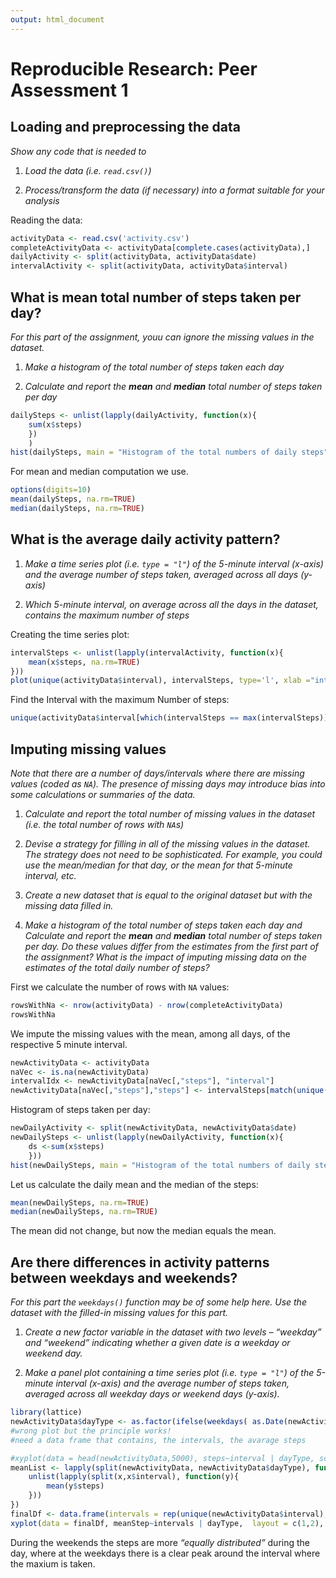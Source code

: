 ```yaml
---
output: html_document
---
```

# Reproducible Research: Peer Assessment 1


## Loading and preprocessing the data

*Show any code that is needed to*  

1. *Load the data (i.e. `read.csv()`)*  

2. *Process/transform the data (if necessary) into a format suitable for your analysis*

Reading the data:
```r
activityData <- read.csv('activity.csv')
completeActivityData <- activityData[complete.cases(activityData),]
dailyActivity <- split(activityData, activityData$date)
intervalActivity <- split(activityData, activityData$interval)
```

## What is mean total number of steps taken per day?
*For this part of the assignment, youu can ignore the missing values in the dataset.*

1. *Make a histogram of the total number of steps taken each day*

2. *Calculate and report the **mean** and **median** total number of steps taken per day*


```r
dailySteps <- unlist(lapply(dailyActivity, function(x){
    sum(x$steps)
    })
    )
hist(dailySteps, main = "Histogram of the total numbers of daily steps")
```

For mean and median computation we use.
```r
options(digits=10)
mean(dailySteps, na.rm=TRUE)
median(dailySteps, na.rm=TRUE)
```

## What is the average daily activity pattern?

1. *Make a time series plot (i.e. `type = "l"`) of the 5-minute interval (x-axis) and the average number of steps taken, averaged across all days (y-axis)*

2. *Which 5-minute interval, on average across all the days in the dataset, contains the maximum number of steps*

Creating the time series plot:
```r
intervalSteps <- unlist(lapply(intervalActivity, function(x){
    mean(x$steps, na.rm=TRUE)
}))
plot(unique(activityData$interval), intervalSteps, type='l', xlab ="interval", ylab = "mean step number", main="timeseries plot of mean steps per interval")
```

Find the Interval with the maximum Number of steps:
```r
unique(activityData$interval[which(intervalSteps == max(intervalSteps))])

```

## Imputing missing values
*Note that there are a number of days/intervals where there are missing values (coded as `NA`). The presence of missing days may introduce bias into some calculations or summaries of the data.*

1. *Calculate and report the total number of missing values in the dataset (i.e. the total number of rows with `NA`s)*

2. *Devise a strategy for filling in all of the missing values in the dataset. The strategy does not need to be sophisticated. For example, you could use the mean/median for that day, or the mean for that 5-minute interval, etc.*

3. *Create a new dataset that is equal to the original dataset but with the missing data filled in.*

4. *Make a histogram of the total number of steps taken each day and Calculate and report the **mean** and **median** total number of steps taken per day. Do these values differ from the estimates from the first part of the assignment? What is the impact of imputing missing data on the estimates of the total daily number of steps?*

First we calculate the number of rows with `NA` values:
```r
rowsWithNa <- nrow(activityData) - nrow(completeActivityData)
rowsWithNa
```

We impute the missing values with the mean, among all days, of the respective 5 minute interval.

```r
newActivityData <- activityData
naVec <- is.na(newActivityData)
intervalIdx <- newActivityData[naVec[,"steps"], "interval"]
newActivityData[naVec[,"steps"],"steps"] <- intervalSteps[match(unique(activityData$interval), intervalIdx)]
```

Histogram of steps taken per day:
```r
newDailyActivity <- split(newActivityData, newActivityData$date)
newDailySteps <- unlist(lapply(newDailyActivity, function(x){
    ds <-sum(x$steps)
    }))
hist(newDailySteps, main = "Histogram of the total numbers of daily steps using the added values")
```

Let us calculate the daily mean and the median of the steps:
```r
mean(newDailySteps, na.rm=TRUE)
median(newDailySteps, na.rm=TRUE)
```

The mean did not change, but now the median equals the mean.

## Are there differences in activity patterns between weekdays and weekends?

*For this part the `weekdays()` function may be of some help here. Use the dataset with the filled-in missing values for this part.*

1. *Create a new factor variable in the dataset with two levels -- “weekday” and “weekend” indicating whether a given date is a weekday or weekend day.*

2. *Make a panel plot containing a time series plot (i.e. `type = "l"`) of the 5-minute interval (x-axis) and the average number of steps taken, averaged across all weekday days or weekend days (y-axis).*
```r
library(lattice)
newActivityData$dayType <- as.factor(ifelse(weekdays( as.Date(newActivityData$date)) %in% c("Saturday","Sunday"), "Weekend", "Weekday"))
#wrong plot but the principle works!
#need a data frame that contains, the intervals, the avarage steps

#xyplot(data = head(newActivityData,5000), steps~interval | dayType, screens = list("Weekend", "Weekday"), layout = c(1,2))
meanList <- lapply(split(newActivityData, newActivityData$dayType), function(x){
    unlist(lapply(split(x,x$interval), function(y){
        mean(y$steps)
    }))
})
finalDf <- data.frame(intervals = rep(unique(newActivityData$interval),2), meanStep = c(as.vector(meanList[[1]]), as.vector(meanList[[2]])), dayType = c(rep("Weekday", length(meanList[[1]])), rep("Weekend", length(meanList[[2]]))))
xyplot(data = finalDf, meanStep~intervals | dayType,  layout = c(1,2), type ="l", xlab = "intervals", ylab ="avarage steps")

```

During the weekends the steps are more *"equally distributed"* during the day, where at the weekdays there is a clear peak around the interval where the maxium is taken.
